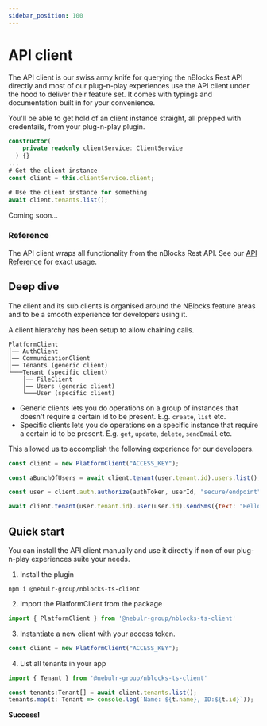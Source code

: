 ```yaml
---
sidebar_position: 100
---
```


# API client


The API client is our swiss army knife for querying the nBlocks Rest API directly and most of our plug-n-play experiences use the API client under the hood to deliver their feature set. 
It comes with typings and documentation built in for your convenience.

You'll be able to get hold of an client instance straight, all prepped with credentails, from your plug-n-play plugin.

<Tabs>
<TabItem value="nestjs" label="NestJS" default>

```typescript
constructor(
    private readonly clientService: ClientService
  ) {}
...
# Get the client instance
const client = this.clientService.client;

# Use the client instance for something
await client.tenants.list();
```

</TabItem>
<TabItem value="expressjs" label="Express.js">
Coming soon...
</TabItem>
</Tabs>

### Reference
The API client wraps all functionality from the nBlocks Rest API. See our [API Reference](https://reference.nblocks.io) for exact usage.

## Deep dive
The client and its sub clients is organised around the NBlocks feature areas and to be a smooth experience for developers using it. 

A client hierarchy has been setup to allow chaining calls.
```
PlatformClient
│── AuthClient
│── CommunicationClient
│── Tenants (generic client)
└───Tenant (specific client)
    │── FileClient
    │── Users (generic client)
    └───User (specific client)
```

* Generic clients lets you do operations on a group of instances that doesn't require a certain id to be present. E.g. `create`, `list` etc.
* Specific clients lets you do operations on a specific instance that require a certain id to be present. E.g. `get`, `update`, `delete`, `sendEmail` etc.

This allowed us to accomplish the following experience for our developers.

```javascript
const client = new PlatformClient("ACCESS_KEY");

const aBunchOfUsers = await client.tenant(user.tenant.id).users.list();

const user = client.auth.authorize(authToken, userId, "secure/endpoint");

await client.tenant(user.tenant.id).user(user.id).sendSms({text: "Hello you"});
```

## Quick start
You can install the API client manually and use it directly if non of our plug-n-play experiences suite your needs.
1. Install the plugin
```
npm i @nebulr-group/nblocks-ts-client
```

2. Import the PlatformClient from the package
```javascript
import { PlatformClient } from '@nebulr-group/nblocks-ts-client'
```

3. Instantiate a new client with your access token.
```javascript
const client = new PlatformClient("ACCESS_KEY");
```

4. List all tenants in your app
```javascript
import { Tenant } from '@nebulr-group/nblocks-ts-client'

const tenants:Tenant[] = await client.tenants.list();
tenants.map(t: Tenant => console.log(`Name: ${t.name}, ID:${t.id}`));
```

**Success!**